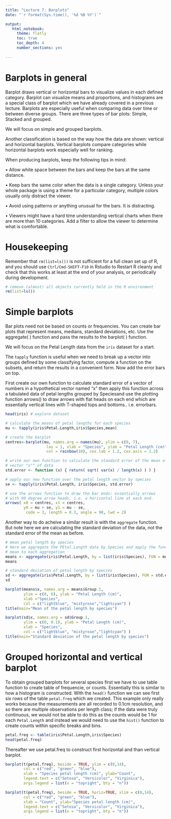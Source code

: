```yaml
---
title: "Lecture 7: Barplots"
date: "`r format(Sys.time(), '%d %B %Y')`"

output:
   html_notebook:
     theme: flatly
     toc: true
     toc_depth: 4
     number_sections: yes
     
---
```


# Barplots in general

Barplot draws vertical or horizontal bars to visualize values in each defined category. Barplot can visualize means and proportions, and histograms are a special class of barplot which we have already covered in a previous lecture. Barplots are especially useful when comparing data over time or between diverse groups. There are three types of bar plots: Simple, Stacked and grouped.

We will focus on simple and grouped barplots.

Another classification is based on the way how the data are shown: vertical and horizontal barplots. Vertical barplots compare categories while horizontal barplots work especially well for ranking.

When producing barplots, keep the following tips in mind:

•   Allow white space between the bars and keep the bars at the same distance.

•   Keep bars the same color when the data is a single category. Unless your whole package is using a theme for a particular category, multiple colors usually only distract the viewer.

•   Avoid using patterns or anything unusual for the bars. It is distracting.

•   Viewers might have a hard time understanding vertical charts when there are more than 10 categories. Add a filter to allow the viewer to determine what is comfortable.

# Housekeeping

Remember that `rm(list=ls())` is not sufficient for a full clean set up of R, and you should use `Ctrl/Cmd-SHIFT-F10` in Rstudio to Restart R cleanly and check that this works at least at the end of your analysis, or periodically during development.

```r
# remove (almost) all objects currently held in the R environment
rm(list=ls()) 
```

# Simple barplots

Bar plots need not be based on counts or frequencies. You can create bar plots that represent means, medians, standard deviations, etc. Use the aggregate( ) function and pass the results to the barplot( ) function.

We will focus on the Petal Length data from the `iris` dataset for a start.

The `tapply` function is useful when we need to break up a vector into groups defined by some classifying factor, compute a function on the subsets, and return the results in a convenient form. Now add the error bars on top. 

First create our own function to calculate standard error of a vector of numbers in a hypothetical vector named "x" then apply this function across a tabulated data of petal lengths grouped by Speciesand use the plotting function arrows() to draw arrows with flat heads on each end which are essentially vertical lines with T-shaped tops and bottoms.. i.e. errorbars.

```r
head(iris) # explore dataset

# calculate the means of petal lengths for each species
mu <- tapply(iris$Petal.Length,iris$Species,mean)

# create the barplot
centres<-barplot(mu, names.arg = names(mu), ylim = c(0, 7),
                  las = 1, xlab = "Species", ylab = "Petal Length (cm)",
                  col = rainbow(10), cex.lab = 1.2, cex.axis = 1.2)

# write our own function to calculate the standard error of the mean of a 
# vector "x"" of data
std.error <- function (x) { return( sqrt( var(x) / length(x) ) ) }

# apply our new function over the petal length vector by species
se <- tapply(iris$Petal.Length, iris$Species, std.error)

# use the arrows function to draw the bar ends: essentially arrows
# with 90 degree arrow heads, i.e. a horizontal line at each end.
arrows( x0 = centres, x1 = centres, 
        y0 = mu + se, y1 = mu - se,
         code = 3, length = 0.3, angle = 90, lwd = 2)
```

Another way to do acheive a similar result is with the `aggregate` function. But note here we are calculating the standard deviation of the data, not the standard error of the mean as before.
```r

# mean petal length by species
# Here we aggregate the PEtal.Length data by Species and apply the function
# mean to each aggregation
means <- aggregate(iris$Petal.Length, by = list(iris$Species), FUN = mean) 
means

# standard deviation of petal length by species
sd <- aggregate(iris$Petal.Length, by = list(iris$Species), FUN = std.error)
sd

barplot(means$x, names.arg = means$Group.1, 
        ylim = c(0, 6), ylab = "Petal Length (cm)", 
        xlab ="Species", 
        col = c("lightblue", "mistyrose","lightcyan") )
title(main="Mean of the petal length by species")

barplot(sd$x, names.arg = sd$Group.1, 
        ylim = c(0, 0.1), ylab = "Petal Length (cm)", 
        xlab = "Species", 
        col = c("lightblue", "mistyrose","lightcyan") )
title(main="Standard deviation of the petal length by species")
```



# Grouped horizontal and vertical barplot

To obtain grouped barplots for several species first we have to use table function to create table of frequencie, or counts. Essentially this is similar to how a histogram is constructed. With the `head()` function we can see first six rows of the table `petal.freq` which we created. This example only really works because the measurements are all recorded to 0.1cm resolution, and so there are multiple observations per length class; if the data were truly continuous, we would not be able to do this as the counts would be 1 for each `Petal.Length` and instead we would need to use the `hist()` function to create counts within specific breaks and bins.

```r
petal.freq <- table(iris$Petal.Length,iris$Species)
head(petal.freq)

```

Thereafter we use petal.freq to construct first horizontal and than vertical barplot.
```r

barplot(t(petal.freq), beside = TRUE, ylim = c(0,14), 
        col = c("red", "green", "blue"), 
        xlab = "Species petal length (cm)", ylab="Count", 
        legend.text = c("Setosa", "Versicolor", "Virginica"), 
        args.legend = list(x = "topright", bty = "n"))

barplot(t(petal.freq), beside = TRUE, horiz=TRUE, xlim = c(0,14), 
        col = c("red", "green", "blue"), 
        xlab = "Count", ylab="Species petal length (cm)", 
        legend.text = c("Setosa", "Versicolor", "Virginica"), 
        args.legend = list(x = "topright", bty = "n"))
```






